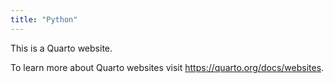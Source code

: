 ```yaml
---
title: "Python"
---
```


This is a Quarto website.

To learn more about Quarto websites visit <https://quarto.org/docs/websites>.
